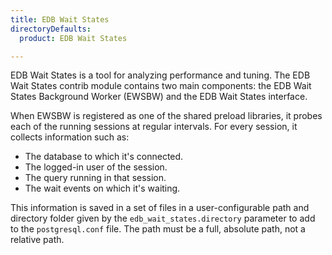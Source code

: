 ```yaml
---
title: EDB Wait States
directoryDefaults:
  product: EDB Wait States

---
```


EDB Wait States is a tool for analyzing performance and tuning. The EDB Wait States contrib module contains two main components: the EDB Wait States Background Worker (EWSBW) and the EDB Wait States interface. 

When EWSBW is registered as one of the shared preload libraries, it probes each of the running sessions at regular intervals. For every session, it collects information such as:

-  The database to which it's connected.
-  The logged-in user of the session.
-  The query running in that session.
-  The wait events on which it's waiting.

This information is saved in a set of files in a user-configurable path and directory folder given by the `edb_wait_states.directory` parameter to add to the `postgresql.conf` file. The path must be a full, absolute path, not a relative path.
